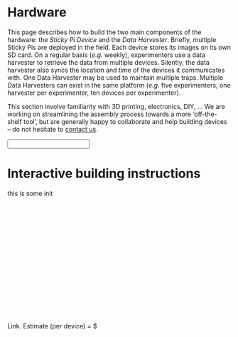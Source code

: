 # Hardware{#hardware}

This page describes how to build the two main components of the hardware:
the *Sticky Pi Device* and the *Data Harvester*.
Briefly, multiple Sticky Pis are deployed in the field. Each device stores its images on its own SD card.
On a regular basis (*e.g.* weekly), experimenters use a data harvester to retrieve the data from multiple devices.
Silently, the data harvester also syncs the location and time of the devices it communicates with.
One Data Harvester may be used to maintain multiple traps. Multiple Data Harvesters can exist in the same platform (*e.g.* five experimenters, one harvester per experimenter, ten devices per experimenter).


This section involve familiarity with 3D printing, electronics, DIY, ...
We are working on streamlining the assembly process towards a more 'off-the-shelf tool', but are generally happy to collaborate and help building devices -- do not hesitate to [contact us](/community#contact).

```{=html}
<input id="search-bar"/>
<div class="container-fluid">
  <div class="row">
    <div id="doc-graph" class="col-lg-7 min-vh-100">

    </div>

    <div id="doc-info" class="col-lg-5">
        <h1> Interactive building instructions</h1>
        <div class="init_only">
            <p>
                this is some init
            </p>
        </div>

        <iframe class="process_only"  allowfullscreen frameborder="0" width="250" height="250">

        </iframe>

        <img class="part_only" />
        <div id="description">
        </div>
        <div id="note">
        </div>
        <div id="process-asset" class="process_only">
        </div>


        <div id="footer" class="part_only">
            <p> <a  target="_blank" id="link">Link</a>. Estimate (per device) = $<span id="price"></span> </p>
        </div>
    </div>
  </div>
</div>
```

